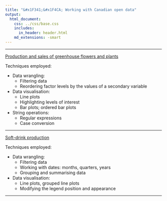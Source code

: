 ```yaml
---
title: "&#x1F341;&#x1F4CA; Working with Canadian open data"
output:
  html_document:
    css: ../css/base.css
    includes:
      in_header: header.html
    md_extensions: -smart
---
```


***

[Production and sales of greenhouse flowers and plants](./plant-sales.html)

Techniques employed:

- Data wrangling:
  - Filtering data
  - Reordering factor levels by the values of a secondary variable

- Data visualisation:
  - Line plots
  - Highlighting levels of interest
  - Bar plots; ordered bar plots

- String operations:
  - Regular expressions
  - Case conversion
  
***

[Soft-drink production](./soft-drink-production.html)

Techniques employed:

- Data wrangling:
  - Filtering data
  - Working with dates: months, quarters, years
  - Grouping and summarising data
  
- Data visualisation:
  - Line plots, grouped line plots
  - Modifying the legend position and appearance

***

